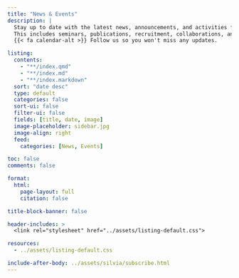 ```yaml
---
title: "News & Events"
description: |
  Stay up to date with the latest news, announcements, and activities from AS Lab.<br>
  This includes seminars, publications, recruitment, collaborations, and other events.<br><br>
  {{< fa calendar-alt >}} Follow us so you won't miss any updates.

listing: 
  contents: 
    - "**/index.qmd"
    - "**/index.md"
    - "**/index.markdown"
  sort: "date desc"
  type: default
  categories: false
  sort-ui: false
  filter-ui: false
  fields: [title, date, image]
  image-placeholder: sidebar.jpg
  image-align: right
  feed:
    categories: [News, Events]

toc: false
comments: false

format: 
  html: 
    page-layout: full
    citation: false

title-block-banner: false

header-includes: >
  <link rel="stylesheet" href="../assets/listing-default.css">

resources:
  - ../assets/listing-default.css 

include-after-body: ../assets/silvia/subscribe.html
---
```

